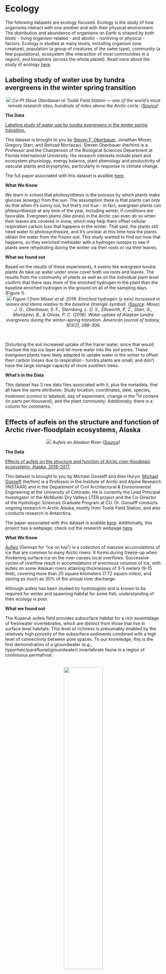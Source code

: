 # **Ecology** {-#ecology} 

The following datasets are ecology focused. Ecology is the study of how organisms interact with one another and with their physical environment. The distribution and abundance of organisms on Earth is shaped by both biotic - living organism-related - and abiotic - nonliving or physical - factors. Ecology is studied at many levels, including organism (one creature), population (a group of creatures of the same type), community (a few populations), ecosystem (the interaction of most communities in a region), and biosphere (across the whole planet). Read more about the study of ecology [here](https://www.khanacademy.org/science/biology/ecology/intro-to-ecology/a/what-is-ecology).

## Labeling study of water use by tundra evergreens in the winter spring transition {-#this-section}

<center>
![](images/evergreen.jpg)
*Co-PI Steve Oberbauer at Toolik Field Station — one of the world’s most remote research sites, hundreds of miles above the Arctic circle. ([Source](https://communitynewspapers.com/florida-international-university/were-better-off-if-things-stay-frozen-says-fiu-arctic-researcher/))*
</center> 
<p>
**The Data**

[Labeling study of water use by tundra evergreens in the winter spring transition.](https://arcticdata.io/catalog/view/doi%3A10.18739%2FA22V2CB1P)

This dataset is brought to you by [Steven F. Oberbauer](http://faculty.fiu.edu/~oberbaue/), Jonathan Moser, Gregory Starr, and Behzad Mortazavi. Steven Oberbauer (he/him) is a Professor and the Chairperson of the Biological Sciences Department at Florida International University. His research interests include plant and ecosystem physiology, energy balance, plant phenology and productivity of vascular plants and bryophytes, particularly in response to climate change.

The full paper associated with this dataset is avalible [here](https://bsapubs.onlinelibrary.wiley.com/doi/full/10.3732/ajb.1500358).

**What We Know**

We learn in school that photosynthesis is the process by which plants make glucose (energy) from the sun. The assumption there is that plants can only do that when it's sunny out, but that's not true - in fact, evergreen plants can phtosynthesize at any time of the year, including winter, if conditions are favorable. Evergreen plants (like pines) in the Arctic can even do so when their leaves are covered in snow, which may help them offset cellular respiration carbon loss that happens in the winter. That said, the plants still need water to photosynthesize, and it's unclear at this time how the plants obtain the water from the frozen soil. This study wanted to find out how that happens, so they enriched meltwater with a hydrogen isotope to see if plants were rehydrating during the winter via their roots or via their leaves.

**What we found out**

Based on the results of these experiments, it seems like evergreen tundra plants do take up water under snow cover both via roots and leaves. The results from the community of plants as well as on the individual plant level confirm that there was more of the enriched hydrogen in the plant than the baseline enriched hydrogen in the ground on all of the sampling days (Figure 1).
<br>
<center>
![](images/enriched.jpeg)
*Figure 1 from Moser et al. 2016: Enriched hydrogen (y axis) increased in leaves and stems relative to the baseline (triangle symbol). ([Source](https://doi.org/10.3732/ajb.1500358): Moser, J. G., Oberbauer, S. F., Sternberg, L. D. S., Ellsworth, P. Z., Starr, G., Mortazavi, B., & Olivas, P. C. (2016). Water uptake of Alaskan tundra evergreens during the winter–spring transition. American journal of botany, 103(2), 298-306.*
</center> 
<br>

Disturbing the soil increased uptake of the tracer water, since that would fracture the top ice layer and let more water into the soil pores. These evergreen plants have likely adapted to uptake water in the winter to offset their carbon losses due to respiration - tundra plants are small, and don't have the large storage capacity of more southern trees.

**What's in the Data**

This dataset has 3 raw data files associated with it, plus the metadata, that all have the same attributes: Study location, coordinates, date, species, treatment (control or labeled), day of experiment, change in the <sup>2</sup>H content (in parts per thousand), and the plant community. Additionally, there is a column for comments.

<p>
</p>

## Effects of aufeis on the structure and function of Arctic river-floodplain ecosystems, Alaska {-#my-section}
<center>
![](images/ecology2b.jpg)
*Aufeis on Alaskan River ([Source](https://www.alaska.org/advice/aufeis-on-the-alaskan-rivers))*
</center>
<p>
**The Data**

[Effects of aufeis on the structure and function of Arctic river-floodplain ecosystems, Alaska, 2016-2017.](https://arcticdata.io/catalog/view/doi:10.18739/A20P0WR15)

This dataset is brought to you by Michael Gooseff and Alex Huryn. [Michael Gooseff](http://goosefflab.weebly.com/about-me--cv.html) (he/him) is a Professor in the Institute of Arctic and Alpine Research (INSTAAR) and in the Department of Civil Architectural & Environmental Engineering at the University of Colorado.  He is currently the Lead Principal Investigator of the McMurdo Dry Valleys LTER project and the Co-Director of the Hydrologic Sciences Graduate Program at CU. Dr. Gooseff conducts ongoing research in Arctic Alaska, mostly from Toolik Field Station, and also conducts research in Antarctica. 

The paper associated with this dataset is avalible [here](https://aslopubs.onlinelibrary.wiley.com/doi/full/10.1002/lno.11626). Additionally, this project has a webpage; check out the research webpage [here](http://goosefflab.weebly.com/arctic-oases---aufeis-influence-on-arctic-river-ecosystems.html).

**What We Know**

[Aufeis](https://www.polartrec.com/expeditions/microbial-changes-in-arctic-freshwater-2016/journals/2016-06-20) (German for "ice on top") is a collection of massive accumulations of ice that are common to many Arctic rivers. It forms during freeze-up when thickening surface ice on the river causes local overflows. Successive cycles of overflow result in accumulations of enormous volumes of ice, with aufeis on some Alaskan rivers attaining thicknesses of 3-5 meters (9-15 feet), covering more than 20 square kilometers (7.72 square miles), and storing as much as 30% of the annual river discharge. 

Although aufeis has been studied by hydrologists and is known to be required for winter and spawning habitat for some fish, understanding of their ecology is poor.

**What we found out**

The Kuparuk aufeis field provides subsurface habitat for a rich assemblage of freshwater invertebrates, which are distinct from those that live in surface level habitats. This level of richness is presumably enabled by the relatively high porosity of the subsurface sediments combined with a high level of connectivity between pore spaces. To our knowledge, this is the first demonstration of a groundwater (e.g., hyporheic/parafluvial/groundwater) invertebrate fauna in a region of continuous permafrost.
</p>
<br>
<center>
![](images/ecology2a.jpg){width="50%"}
</center>
<p>
*Rarefaction curves for invertebrates sampled from aufeis wells (closed circles) and surface sediments (open circles). The mean cumulative number of taxa per number of samples is plotted as a function of accumulated number of individuals sampled.*

*Note: In ecology, [rarefaction](https://en.wikipedia.org/wiki/Rarefaction_(ecology)) is a technique to assess species richness from the results of sampling. Rarefaction allows the calculation of species richness for a given number of individual samples based on the construction of so-called rarefaction curves. This curve is a plot of the number of species as a function of the number of samples. Rarefaction curves generally grow rapidly at first, as the most common species are found, but the curves plateau as only the rarest species remain to be sampled.*
